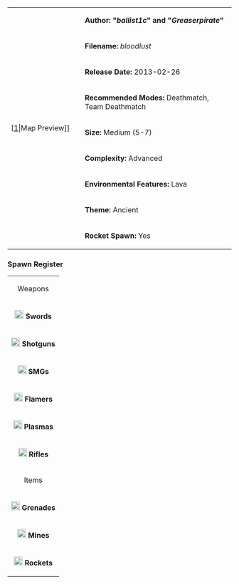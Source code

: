 {| border="1" cellpadding="2" width="800px"
|rowspan="9" width="150px"|[[File:Bloodlust.png|thumb|center]|Map Preview]]
|'''Author: "''ballist1c''" and "''Greaserpirate''"'''
|-
|'''Filename:''' ''bloodlust''
|-
| '''Release Date:''' 2013-02-26
|-
|'''Recommended Modes:''' Deathmatch, Team Deathmatch
|-
|'''Size:''' Medium (5-7)
|-
|'''Complexity:''' Advanced
|-
|'''Environmental Features:''' Lava
|-
|'''Theme:''' Ancient
|-
|'''Rocket Spawn:''' Yes
|}
<!--
=== Review ===
-->

=== Spawn Register ===
{| border="1" cellpadding="2" width="150px"
|colspan="2" align="center"|Weapons
|-
|[[File:Sword.png|20px]] '''Swords''' || 2
|-
|[[File:Shotgun.png|20px]] '''Shotguns''' || 2
|-
|[[File:Smg.png|20px]] '''SMGs''' || 2
|-
|[[File:Flamer.png|20px]] '''Flamers''' || 1
|-
|[[File:Plasma.png|20px]] '''Plasmas''' || 2
|-
| [[File:Rifle.png|20px]] '''Rifles''' || 2
|-
|colspan="2" align="center"|Items
|-
| [[File:Grenade.png|20px]] '''Grenades''' || 9
|-
| [[File:Mine.png|20px]] '''Mines''' || 9
|-
| [[File:Rocket.png|20px]] '''Rockets''' || 1
|}
<!--
=== Notes & Strategies ===

*
-->